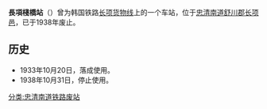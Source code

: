 {{expand|time=2014-07-07T04:32:43+00:00}}
{{unreferenced|time=2014-07-07T04:32:43+00:00}}
{{朝鮮半島車站資訊
|公司色 = black
|文字色 = 
|站名 = 長項棧橋站
|圖片 = 
|pxl = 
|圖片說明 =
|前一站 = [[長項貨物站|長項貨物]]
|前一站距離 = 2.0
|後一站距離 = 
|後一站 = 
|所屬路線 = [[长项货物线|长项货物线]]
|距離 = 6.2
|起點站 = [[长项站|长项]]
|諺文 = 장항잔교역
|朝鮮漢字 = 長項棧橋驛
|文觀部式 = Janghangjan'gyo-yeok
|馬-賴式 = 
|副站名 = 
|車站編號 = 
|停站路線數 = 
|所屬公司 = [[朝鲜总督府铁道局|朝鲜总督府铁道局]]
|所在地 =[[忠清南道|忠清南道]][[舒川郡|舒川郡]][[长项邑|长项邑]]
|車站構造 = 地面车站
|月台配置 = 
|啟用年月日 =1933年10月20日
|廢站年月日 =1938年10月31日
|上下車人次 = 
|統計年度 = 
|轉車 = 
|備註 = 
|全寬備註 = 
}}

'''長項棧橋站'''（{{kor|諺=장항잔교역|漢=長項棧橋驛|羅=Janghang-jan'gyo yeok|f=y}}）曾为韩国铁路[[长项货物线|长项货物线]]上的一个车站，位于[[忠清南道|忠清南道]][[舒川郡|舒川郡]][[长项邑|长项邑]]，已于1938年废止。

== 历史 ==
*1933年10月20日，落成使用。
*1938年10月31日，停止使用。

{{长项线}}

[[分类:忠清南道铁路废站|分类:忠清南道铁路废站]]